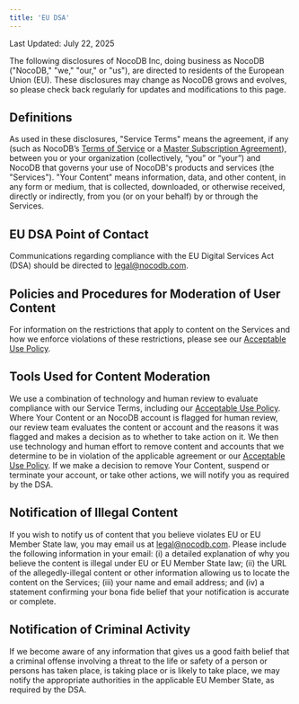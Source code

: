 ```yaml
---
title: 'EU DSA'
---
```


Last Updated: July 22, 2025

The following disclosures of NocoDB Inc, doing business as NocoDB ("NocoDB," "we," "our," or "us"), are directed to residents of the European Union (EU). These disclosures may change as NocoDB grows and evolves, so please check back regularly for updates and modifications to this page.

## Definitions
As used in these disclosures, "Service Terms" means the agreement, if any (such as NocoDB’s [Terms of Service](/docs/product-docs/legal/terms-of-service) or a [Master Subscription Agreement](/docs/product-docs/legal/msa)), between you or your organization (collectively, “you” or “your”) and NocoDB that governs your use of NocoDB's products and services (the "Services"). "Your Content" means information, data, and other content, in any form or medium, that is collected, downloaded, or otherwise received, directly or indirectly, from you (or on your behalf) by or through the Services.

## EU DSA Point of Contact
Communications regarding compliance with the EU Digital Services Act (DSA) should be directed to legal@nocodb.com.

## Policies and Procedures for Moderation of User Content
For information on the restrictions that apply to content on the Services and how we enforce violations of these restrictions, please see our [Acceptable Use Policy](/docs/product-docs/legal/aup).

## Tools Used for Content Moderation
We use a combination of technology and human review to evaluate compliance with our Service Terms, including our [Acceptable Use Policy](/docs/product-docs/legal/aup).  Where Your Content or an NocoDB account is flagged for human review, our review team evaluates the content or account and the reasons it was flagged and makes a decision as to whether to take action on it.  We then use technology and human effort to remove content and accounts that we determine to be in violation of the applicable agreement or our [Acceptable Use Policy](/docs/product-docs/legal/aup).  If we make a decision to remove Your Content, suspend or terminate your account, or take other actions, we will notify you as required by the DSA.

## Notification of Illegal Content
If you wish to notify us of content that you believe violates EU or EU Member State law, you may email us at legal@nocodb.com.  Please include the following information in your email: (i) a detailed explanation of why you believe the content is illegal under EU or EU Member State law; (ii) the URL of the allegedly-illegal content or other information allowing us to locate the content on the Services; (iii) your name and email address; and (iv) a statement confirming your bona fide belief that your notification is accurate or complete.

## Notification of Criminal Activity
If we become aware of any information that gives us a good faith belief that a criminal offense involving a threat to the life or safety of a person or persons has taken place, is taking place or is likely to take place, we may notify the appropriate authorities in the applicable EU Member State, as required by the DSA.

